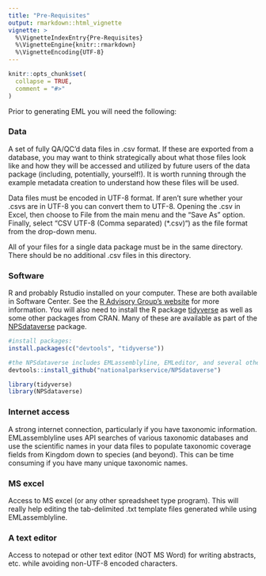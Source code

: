 ```yaml
---
title: "Pre-Requisites"
output: rmarkdown::html_vignette
vignette: >
  %\VignetteIndexEntry{Pre-Requisites}
  %\VignetteEngine{knitr::rmarkdown}
  %\VignetteEncoding{UTF-8}
---
```


```r
knitr::opts_chunk$set(
  collapse = TRUE,
  comment = "#>"
)
```


Prior to generating EML you will need the following:

### Data
A set of fully QA/QC'd data files in .csv format. If these are exported from a database, you may want to think strategically about what those files look like and how they will be accessed and utilized by future users of the data package (including, potentially, yourself!). It is worth running through the example metadata creation to understand how these files will be used. 

Data files must be encoded in UTF-8 format. If aren't sure whether your .csvs are in UTF-8 you can convert them to UTF-8. Opening the .csv in Excel, then choose to File from the main menu and the "Save As" option. Finally, select "CSV UTF-8 (Comma separated) (*.csv)") as the file format from the drop-down menu.

All of your files for a single data package must be in the same directory. There should be no additional .csv files in this directory.

### Software
R and probably Rstudio installed on your computer. These are both available in Software Center. See the [R Advisory Group's website](https://doimspp.sharepoint.com/sites/nps-nrss-imdiv/SitePages/R-Adv.aspx) for more information. You will also need to install the R package [tidyverse](https://www.tidyverse.org/) as well as some other packages from CRAN. Many of these are available as part of the [NPSdataverse](https://nationalparkservice.github.io/NPSdataverse/) package. 

```r
#install packages:
install.packages(c("devtools", "tidyverse"))

#the NPSdataverse includes EMLassemblyline, EMLeditor, and several other useful packages:
devtools::install_github("nationalparkservice/NPSdataverse")

library(tidyverse)
library(NPSdataverse)
```

### Internet access
A strong internet connection, particularly if you have taxonomic information.  EMLassemblyline uses API searches of various taxonomic databases and use the scientific names in your data files to populate taxonomic coverage fields from Kingdom down to species (and beyond). This can be time consuming if you have many unique taxonomic names.

### MS excel
Access to MS excel (or any other spreadsheet type program). This will really help editing the tab-delimited .txt template files generated while using EMLassemblyline.

### A text editor
Access to notepad or other text editor (NOT MS Word) for writing abstracts, etc. while avoiding non-UTF-8 encoded characters.

